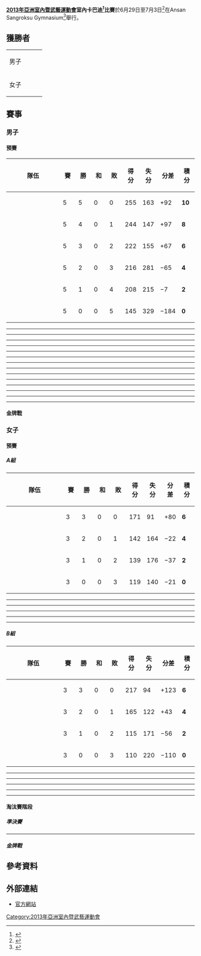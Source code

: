 '''[[2013年亞洲室內暨武藝運動會|2013年亞洲室內暨武藝運動會]]室內卡巴迪<ref>{{Cite web |url=http://www.aimag2013.org/en/Sports/Kabaddi |title=Indoor Kabaddi description for the 2013 AIMAG |accessdate=2013-07-01 |archive-date=2013-06-27 |archive-url=https://web.archive.org/web/20130627094310/http://www.aimag2013.org/en/Sports/Kabaddi |dead-url=no }}</ref>比賽'''於6月29日至7月3日<ref>{{Cite web |url=http://www.aimag2013.org/en/Schedule/Index |title=2013 AIMAG Competition Schedule |accessdate=2013-07-01 |archive-date=2013-06-08 |archive-url=https://web.archive.org/web/20130608011800/http://www.aimag2013.org/en/Schedule/Index |dead-url=no }}</ref>在Ansan Sangroksu Gymnasium<ref>{{Cite web |url=http://www.aimag2013.org/en/Venues/Stadium/Evergreen |title=2013 AIMAG Indoor Kabaddi Venue |accessdate=2013-07-01 |archive-date=2013-06-12 |archive-url=https://web.archive.org/web/20130612094337/http://www.aimag2013.org/en/Venues/Stadium/Evergreen |dead-url=no }}</ref>舉行。


==獲勝者==
{| {{MedalistTable|type=項目}}
|-
|rowspan=2|男子
|rowspan=2|{{nowrap|{{flagIOC2team|AOI|2013年亞洲室內暨武藝運動會}}}}
|rowspan=2|{{flagIOC2team|IRI|2013年亞洲室內暨武藝運動會}}
|{{flagIOC2team|KOR|2013年亞洲室內暨武藝運動會}}
|-
|{{flagIOC2team|THA|2013年亞洲室內暨武藝運動會}}
|-
|rowspan=2|女子
|rowspan=2|{{nowrap|{{flagIOC2team|AOI|2013年亞洲室內暨武藝運動會}}}}
|rowspan=2|{{flagIOC2team|IRI|2013年亞洲室內暨武藝運動會}}
|{{flagIOC2team|KOR|2013年亞洲室內暨武藝運動會}}
|-
|{{flagIOC2team|THA|2013年亞洲室內暨武藝運動會}}
|}

==賽事==
===男子===
====預賽====
{| class=wikitable style="text-align:center"
!width=180|隊伍
!width=30|賽
!width=30|勝
!width=30|和
!width=30|敗
!width=30|得分
!width=30|失分
!width=30|分差
!width=30|積分
|-bgcolor="ccffcc"
|style="text-align:left"|{{nowrap|{{flagIOC2|AOI|2013 Asian Indoor and Martial Arts Games}}}}
|5||5||0||0||255||163||+92||'''10'''
|-bgcolor="ccffcc"
|style="text-align:left"|{{Kabaddi|IRI}}
|5||4||0||1||244||147||+97||'''8'''
|-bgcolor="ffffcc"
|style="text-align:left"|{{Kabaddi|KOR}}
|5||3||0||2||222||155||+67||'''6'''
|-bgcolor="ffffcc"
|style="text-align:left"|{{Kabaddi|THA}}
|5||2||0||3||216||281||−65||'''4'''
|-
|style="text-align:left"|{{Kabaddi|JPN}}
|5||1||0||4||208||215||−7||'''2'''
|-
|style="text-align:left"|{{Kabaddi|TKM}}
|5||0||0||5||145||329||−184||'''0'''
|}

{{handballbox 
|date= 6月29日
|time= 12:00
|team1= {{Kabaddi-rt|TKM}}
|score= 23 – 55
|team2= {{Kabaddi|KOR}}
|HT= 8–29
|stadium= [[仁川|仁川]][[Ansan_Sangnoksu_Gymnasium|Ansan Sangnoksu Gymnasium]]
}}
----
{{handballbox 
|date= 6月29日
|time= 12:45
|team1= {{Kabaddi-rt|JPN}}
|score= 28 – 51
|team2= {{Kabaddi|IRI}}
|HT= 17–23
|stadium= [[仁川|仁川]][[Ansan_Sangnoksu_Gymnasium|Ansan Sangnoksu Gymnasium]]
}}
----
{{handballbox 
|date= 6月29日
|time= 13:30
|team1= {{Kabaddi-rt|THA}}
|score= 40 – 68
|team2= {{flagIOC2|AOI|2013年亞洲室內暨武藝運動會}}
|HT= 15–37
|stadium= [[仁川|仁川]][[Ansan_Sangnoksu_Gymnasium|Ansan Sangnoksu Gymnasium]]
}}
----
{{handballbox 
|date= 6月29日
|time= 14:15
|team1= {{Kabaddi-rt|TKM}}
|score= 20 – 72
|team2= {{Kabaddi|IRI}}
|HT= 10–35
|stadium= [[仁川|仁川]][[Ansan_Sangnoksu_Gymnasium|Ansan Sangnoksu Gymnasium]]
}}
----
{{handballbox 
|date= 6月30日
|time= 14:00
|team1= {{Kabaddi-rt|KOR}}
|score= 29 – 42
|team2= {{flagIOC2|AOI|2013年亞洲室內暨武藝運動會}}
|HT= 11–25
|stadium= [[仁川|仁川]][[Ansan_Sangnoksu_Gymnasium|Ansan Sangnoksu Gymnasium]]
}}
----
{{handballbox 
|date= 6月30日
|time= 14:45
|team1= {{Kabaddi-rt|JPN}}
|score= 47 – 50
|team2= {{Kabaddi|THA}}
|HT= 30–19
|stadium= [[仁川|仁川]][[Ansan_Sangnoksu_Gymnasium|Ansan Sangnoksu Gymnasium]]
}}
----
{{handballbox 
|date= 6月30日
|time= 15:30
|team1= {{Kabaddi-rt|TKM}}
|score= 37 – 54
|team2= {{flagIOC2|AOI|2013年亞洲室內暨武藝運動會}}
|HT= 14–33
|stadium= [[仁川|仁川]][[Ansan_Sangnoksu_Gymnasium|Ansan Sangnoksu Gymnasium]]
}}
----
{{handballbox 
|date= 6月30日
|time= 16:15
|team1= {{Kabaddi-rt|IRI}}
|score= 58 – 27
|team2= {{Kabaddi|THA}}
|HT= 28–19
|stadium= [[仁川|仁川]][[Ansan_Sangnoksu_Gymnasium|Ansan Sangnoksu Gymnasium]]
}}
----
{{handballbox 
|date= 7月1日
|time= 14:00
|team1= {{Kabaddi-rt|KOR}}
|score= 42 – 32
|team2= {{Kabaddi|JPN}}
|HT= 20–13
|stadium= [[仁川|仁川]][[Ansan_Sangnoksu_Gymnasium|Ansan Sangnoksu Gymnasium]]
}}
----
{{handballbox 
|date= 7月1日
|time= 14:45
|team1= {{Kabaddi-rt|TKM}}
|score= 43 – 76
|team2= {{Kabaddi|THA}}
|HT= 15–50
|stadium= [[仁川|仁川]][[Ansan_Sangnoksu_Gymnasium|Ansan Sangnoksu Gymnasium]]
}}
----
{{handballbox 
|date= 7月1日
|time= 15:30
|team1= {{flagIOC2|AOI|2013年亞洲室內暨武藝運動會}}
|score= 50 – 29
|team2= {{Kabaddi|JPN}}
|HT= 31–12
|stadium= [[仁川|仁川]][[Ansan_Sangnoksu_Gymnasium|Ansan Sangnoksu Gymnasium]]
}}
----
{{handballbox 
|date= 7月1日
|time= 16:15
|team1= {{Kabaddi-rt|IRI}}
|score= 35 – 31
|team2= {{Kabaddi|KOR}}
|HT= 17–17
|stadium= [[仁川|仁川]][[Ansan_Sangnoksu_Gymnasium|Ansan Sangnoksu Gymnasium]]
}}
----
{{handballbox 
|date= 7月2日
|time= 9:0
|team1= {{Kabaddi-rt|TKM}}
|score= 22 – 72
|team2= {{Kabaddi|JPN}}
|HT= 9–39
|stadium= [[仁川|仁川]][[Ansan_Sangnoksu_Gymnasium|Ansan Sangnoksu Gymnasium]]
}}
----
{{handballbox 
|date= 7月2日
|time= 9:45
|team1= {{Kabaddi-rt|THA}}
|score= 23 – 65
|team2= {{Kabaddi|KOR}}
|HT= 13–31
|stadium= [[仁川|仁川]][[Ansan_Sangnoksu_Gymnasium|Ansan Sangnoksu Gymnasium]]
}}
----
{{handballbox 
|date= 7月2日
|time= 10:30
|team1= {{flagIOC2|AOI|2013年亞洲室內暨武藝運動會}}
|score= 41 – 28
|team2= {{Kabaddi|IRI}}
|HT= 25–10
|stadium= [[仁川|仁川]][[Ansan_Sangnoksu_Gymnasium|Ansan Sangnoksu Gymnasium]]
}}

====金牌戰====
{{handballbox 
|date= 7月3日
|time= 11:00
|team1= {{flagIOC2|AOI|2013年亞洲室內暨武藝運動會}}
|score= 42 – 32
|team2= {{Kabaddi|IRI}}
|HT= 19–16
|stadium= [[仁川|仁川]][[Ansan_Sangnoksu_Gymnasium|Ansan Sangnoksu Gymnasium]]
}}

===女子===
====預賽====
=====A組=====
{| class=wikitable style="text-align:center"
!width=180|隊伍
!width=30|賽
!width=30|勝
!width=30|和
!width=30|敗
!width=30|得分
!width=30|失分
!width=30|分差
!width=30|積分
|-bgcolor="ccffcc"
|style="text-align:left"|{{WKabaddi|IRI}}
|3||3||0||0||171||91||+80||'''6'''
|-bgcolor="ccffcc"
|style="text-align:left"|{{WKabaddi|THA}}
|3||2||0||1||142||164||−22||'''4'''
|-
|style="text-align:left"|{{WKabaddi|VIE}}
|3||1||0||2||139||176||−37||'''2'''
|-
|style="text-align:left"|{{WKabaddi|JPN}}
|3||0||0||3||119||140||−21||'''0'''
|}

{{handballbox 
|date= 6月29日
|time= 9:00
|team1= {{WKabaddi-rt|THA}}
|score= 71 – 60
|team2= {{WKabaddi|VIE}}
|HT= 34–37
|stadium= [[仁川|仁川]][[Ansan_Sangnoksu_Gymnasium|Ansan Sangnoksu Gymnasium]]
}}
----
{{handballbox 
|date= 6月29日
|time= 10:30
|team1= {{WKabaddi-rt|IRI}}
|score= 46 – 35
|team2= {{WKabaddi|JPN}}
|HT= 24–14
|stadium= [[仁川|仁川]][[Ansan_Sangnoksu_Gymnasium|Ansan Sangnoksu Gymnasium]]
}}
----
{{handballbox 
|date= 6月30日
|time= 9:00
|team1= {{WKabaddi-rt|THA}}
|score= 45 – 44
|team2= {{WKabaddi|JPN}}
|HT= 24–18
|stadium= [[仁川|仁川]][[Ansan_Sangnoksu_Gymnasium|Ansan Sangnoksu Gymnasium]]
}}
----
{{handballbox 
|date= 6月30日
|time= 10:30
|team1= {{WKabaddi-rt|IRI}}
|score= 65 – 30
|team2= {{WKabaddi|VIE}}
|HT= 30–17
|stadium= [[仁川|仁川]][[Ansan_Sangnoksu_Gymnasium|Ansan Sangnoksu Gymnasium]]
}}
----
{{handballbox 
|date= 7月1日
|time= 9:00
|team1= {{WKabaddi-rt|THA}}
|score= 26 – 60
|team2= {{WKabaddi|IRI}}
|HT= 12–30
|stadium= [[仁川|仁川]][[Ansan_Sangnoksu_Gymnasium|Ansan Sangnoksu Gymnasium]]
}}
----
{{handballbox 
|date= 7月1日
|time= 10:30
|team1= {{WKabaddi-rt|JPN}}
|score= 40 – 49
|team2= {{WKabaddi|VIE}}
|HT= 19–23
|stadium= [[仁川|仁川]][[Ansan_Sangnoksu_Gymnasium|Ansan Sangnoksu Gymnasium]]
}}

=====B組=====
{| class=wikitable style="text-align:center"
!width=180|隊伍
!width=30|賽
!width=30|勝
!width=30|和
!width=30|敗
!width=30|得分
!width=30|失分
!width=30|分差
!width=30|積分
|-bgcolor="ccffcc"
|style="text-align:left"|{{nowrap|{{flagIOC2|AOI|2013年亞洲室內暨武藝運動會}}}}
|3||3||0||0||217||94||+123||'''6'''
|-bgcolor="ccffcc"
|style="text-align:left"|{{WKabaddi|KOR}}
|3||2||0||1||165||122||+43||'''4'''
|-
|style="text-align:left"|{{WKabaddi|TPE}}
|3||1||0||2||115||171||−56||'''2'''
|-
|style="text-align:left"|{{WKabaddi|TKM}}
|3||0||0||3||110||220||−110||'''0'''
|}

{{handballbox 
|date= 6月29日
|time= 9:45
|team1= {{flagIOC2|AOI|2013年亞洲室內暨武藝運動會}}
|score= 83 – 45
|team2= {{WKabaddi|TKM}}
|HT= 48–16
|stadium= [[仁川|仁川]][[Ansan_Sangnoksu_Gymnasium|Ansan Sangnoksu Gymnasium]]
}}
----
{{handballbox 
|date= 6月29日
|time= 11:15
|team1= {{WKabaddi-rt|KOR}}
|score= 65 – 29
|team2= {{WKabaddi|TPE}}
|HT= 38–8
|stadium= [[仁川|仁川]][[Ansan_Sangnoksu_Gymnasium|Ansan Sangnoksu Gymnasium]]
}}
----
{{handballbox 
|date= 6月30日
|time= 9:45
|team1= {{flagIOC2|AOI|2013年亞洲室內暨武藝運動會}}
|score= 73 – 23
|team2= {{WKabaddi|TPE}}
|HT= 43–11
|stadium= [[仁川|仁川]][[Ansan_Sangnoksu_Gymnasium|Ansan Sangnoksu Gymnasium]]
}}
----
{{handballbox 
|date= 6月30日
|time= 11:15
|team1= {{WKabaddi-rt|KOR}}
|score= 74 – 32
|team2= {{WKabaddi|TKM}}
|HT= 37–12
|stadium= [[仁川|仁川]][[Ansan_Sangnoksu_Gymnasium|Ansan Sangnoksu Gymnasium]]
}}
----
{{handballbox 
|date= 7月1日
|time= 9:45
|team1= {{flagIOC2|AOI|2013年亞洲室內暨武藝運動會}}
|score= 61 – 26
|team2= {{WKabaddi|KOR}}
|HT= 29–16
|stadium= [[仁川|仁川]][[Ansan_Sangnoksu_Gymnasium|Ansan Sangnoksu Gymnasium]]
}}
----
{{handballbox 
|date= 7月1日
|time= 11:15
|team1= {{WKabaddi-rt|TPE}}
|score= 63 – 33
|team2= {{WKabaddi|TKM}}
|HT= 34–14
|stadium= [[仁川|仁川]][[Ansan_Sangnoksu_Gymnasium|Ansan Sangnoksu Gymnasium]]
}}

====淘汰賽階段====
{{Round4
|RD1=準決賽
|RD2=金牌戰
<!--Date-Place|Team 1|Score 1|Team 2|Score 2 -->
<!--semi finals  -->
|7月2日|'''{{WKabaddi|IRI}}'''|'''55'''|{{WKabaddi|KOR}}|29
|7月2日|{{nowrap|'''{{flagIOC2|AOI|2013年亞洲室內暨武藝運動會}}'''}}|'''79'''|{{WKabaddi|THA}}|29
<!--final  -->
|7月3日|{{WKabaddi|IRI}}|31|{{nowrap|'''{{flagIOC2|AOI|2013年亞洲室內暨武藝運動會}}'''}}|'''54'''}}

=====準決賽=====
{{handballbox 
|date= 7月2日
|time= 14:00
|team1= {{WKabaddi-rt|IRI}}
|score= 55 – 29
|team2= {{WKabaddi|KOR}}
|HT= 26–10
|stadium= [[仁川|仁川]][[Ansan_Sangnoksu_Gymnasium|Ansan Sangnoksu Gymnasium]]
}}
----
{{handballbox 
|date= 7月2日
|time= 15:00
|team1= {{flagIOC2-rt|AOI|2013年亞洲室內暨武藝運動會}}
|score= 79 – 29
|team2= {{WKabaddi|THA}}
|HT= 41–10
|stadium= [[仁川|仁川]][[Ansan_Sangnoksu_Gymnasium|Ansan Sangnoksu Gymnasium]]
}}

=====金牌戰=====
{{handballbox 
|date= 7月3日
|time= 10:00
|team1= {{WKabaddi-rt|IRI}}
|score= 31 – 54
|team2= {{flagIOC2|AOI|2013年亞洲室內暨武藝運動會}}}
|HT= 14–28
|stadium= [[仁川|仁川]][[Ansan_Sangnoksu_Gymnasium|Ansan Sangnoksu Gymnasium]]
}}

== 參考資料==
<references/>


== 外部連結 ==
* [https://web.archive.org/web/20130427002516/http://www.aimag2013.org/en 官方網站]


{{2013年亞洲室內暨武藝運動會比賽項目}}

[[Category:2013年亞洲室內暨武藝運動會|Category:2013年亞洲室內暨武藝運動會]]